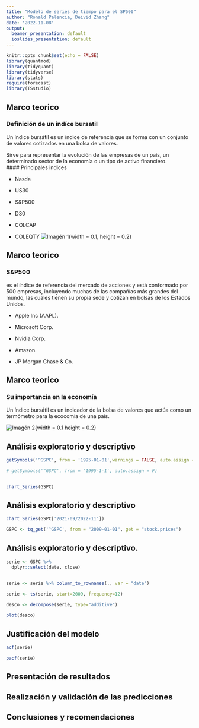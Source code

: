 ```yaml
---
title: "Modelo de series de tiempo para el SP500"
author: "Ronald Palencia, Deivid Zhang"
date: '2022-11-08'
output:
  beamer_presentation: default
  ioslides_presentation: default
---
```


```r
knitr::opts_chunk$set(echo = FALSE)
library(quantmod)
library(tidyquant)
library(tidyverse)
library(stats)
require(forecast)
library(TSstudio)

```

## Marco teorico

### Definición de un indíce bursatil 


Un índice bursátil es un índice de referencia que se forma con un conjunto de valores cotizados en una bolsa de valores. 

Sirve para representar la evolución de las empresas de un país, un determinado sector de la economía o un tipo de activo financiero.  
#### Principales indices

- Nasda

- US30

- S&P500

- D30

- COLCAP

- COLEQTY
![Imagén 1](./imagen1.jpeg){width = 0.1,  height = 0.2}


## Marco teorico

### S&P500

es el índice de referencia del mercado de acciones y está conformado por 500 empresas, incluyendo muchas de las compañías más grandes del mundo, las cuales tienen su propia sede y cotizan en bolsas de los Estados Unidos. 

- Apple Inc (AAPL). 

- Microsoft Corp.

- Nvidia Corp.

- Amazon.

- JP Morgan Chase & Co.


## Marco teorico

### Su importancia en la economía

Un índice bursátil es un indicador de la bolsa de valores que actúa como un termómetro para la ecocomia de una país. 

![Imagén 2](./imagen3.jpeg){width = 0.1  height = 0.2}


 


## Análisis exploratorio y descriptivo


```r
getSymbols('^GSPC', from = '1995-01-01',warnings = FALSE, auto.assign = TRUE)
```


```r
# getSymbols('^GSPC', from = '1995-1-1', auto.assign = F)


chart_Series(GSPC)

```


## Análisis exploratorio y descriptivo

```r
chart_Series(GSPC['2021-09/2022-11'])
```



```r
GSPC <- tq_get('^GSPC', from = "2009-01-01", get = "stock.prices")
```




## Análisis exploratorio y descriptivo.



```r
serie <- GSPC %>% 
  dplyr::select(date, close)


serie <- serie %>% column_to_rownames(., var = "date")

```


```r

serie <- ts(serie, start=2009, frequency=12)


```



```r
desco <- decompose(serie, type="additive")

plot(desco)
```




## Justificación del modelo 



```r
acf(serie)
```
```r
pacf(serie)
```



## Presentación de resultados 



## Realización y validación de las predicciones 


## Conclusiones y recomendaciones 



